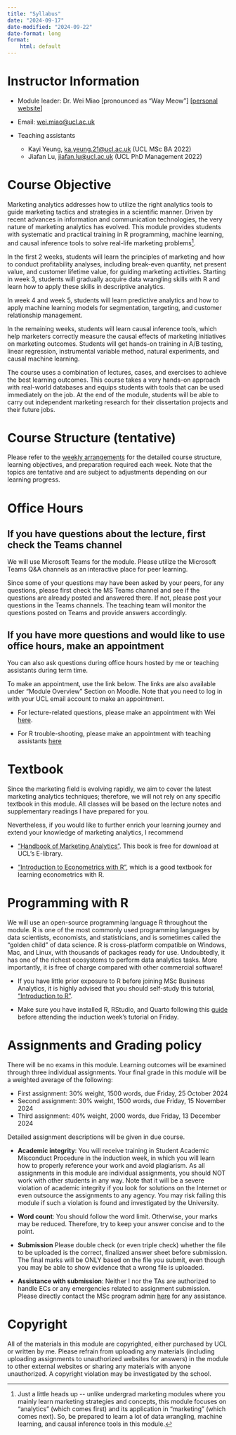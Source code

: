 ```yaml
---
title: "Syllabus"
date: "2024-09-17"
date-modified: "2024-09-22"
date-format: long
format: 
    html: default
---
```


# Instructor Information

-   Module leader: Dr. Wei Miao [pronounced as "Way Meow"] [[personal website](https://miaowei.netlify.app/)]

-   Email: [wei.miao\@ucl.ac.uk](mailto:wei.miao@ucl.ac.uk)

-   Teaching assistants

    -   Kayi Yeung, [ka.yeung.21\@ucl.ac.uk](mailto:ka.yeung.21@ucl.ac.uk) (UCL MSc BA 2022)
    -   Jiafan Lu, [jiafan.lu\@ucl.ac.uk](mailto:jiafan.lu.22@ucl.ac.uk) (UCL PhD Management 2022)

# Course Objective

Marketing analytics addresses how to utilize the right analytics tools to guide marketing tactics and strategies in a scientific manner. Driven by recent advances in information and communication technologies, the very nature of marketing analytics has evolved. This module provides students with systematic and practical training in R programming, machine learning, and causal inference tools to solve real-life marketing problems[^1].

[^1]: Just a little heads up \-- unlike undergrad marketing modules where you mainly learn marketing strategies and concepts, this module focuses on "analytics" (which comes first) and its application in "marketing" (which comes next). So, be prepared to learn a lot of data wrangling, machine learning, and causal inference tools in this module.

In the first 2 weeks, students will learn the principles of marketing and how to conduct profitability analyses, including break-even quantity, net present value, and customer lifetime value, for guiding marketing activities. Starting in week 3, students will gradually acquire data wrangling skills with R and learn how to apply these skills in descriptive analytics.

In week 4 and week 5, students will learn predictive analytics and how to apply machine learning models for segmentation, targeting, and customer relationship management.

In the remaining weeks, students will learn causal inference tools, which help marketers correctly measure the causal effects of marketing initiatives on marketing outcomes. Students will get hands-on training in A/B testing, linear regression, instrumental variable method, natural experiments, and causal machine learning.

The course uses a combination of lectures, cases, and exercises to achieve the best learning outcomes. This course takes a very hands-on approach with real-world databases and equips students with tools that can be used immediately on the job. At the end of the module, students will be able to carry out independent marketing research for their dissertation projects and their future jobs.

# Course Structure (tentative)

Please refer to the [weekly arrangements](WeeklyArrangements.qmd) for the detailed course structure, learning objectives, and preparation required each week. Note that the topics are tentative and are subject to adjustments depending on our learning progress.

# Office Hours

## If you have questions about the lecture, first check the Teams channel

We will use Microsoft Teams for the module. Please utilize the Microsoft Teams Q&A channels as an interactive place for peer learning.

Since some of your questions may have been asked by your peers, for any questions, please first check the MS Teams channel and see if the questions are already posted and answered there. If not, please post your questions in the Teams channels. The teaching team will monitor the questions posted on Teams and provide answers accordingly.

## If you have more questions and would like to use office hours, make an appointment

You can also ask questions during office hours hosted by me or teaching assistants during term time. 

To make an appointment, use the link below. The links are also available under "Module Overview" Section on Moodle. Note that you need to log in with your UCL email account to make an appointment.

- For lecture-related questions, please make an appointment with Wei [here](https://outlook.office365.com/owa/calendar/MarketingAnalyticsOfficeHoursWei@live.ucl.ac.uk/bookings/s/mfjnYXzzTk6c_1gb5Gx3Sw2).

- For R trouble-shooting, please make an appointment with teaching assistants [here](https://outlook.office365.com/owa/calendar/MarketingAnalyticsOfficeHoursWei@live.ucl.ac.uk/bookings/s/Fr4etO85jEWCU7to5RXDhw2)

# Textbook

Since the marketing field is evolving rapidly, we aim to cover the latest marketing analytics techniques; therefore, we will not rely on any specific textbook in this module. All classes will be based on the lecture notes and supplementary readings I have prepared for you.

Nevertheless, if you would like to further enrich your learning journey and extend your knowledge of marketing analytics, I recommend

-   ["Handbook of Marketing Analytics"](https://ucl-new-primo.hosted.exlibrisgroup.com/permalink/f/5qfvbu/UCL_LMS_DS51237610180004761). This book is free for download at UCL's E-library.

-   ["Introduction to Econometrics with R"](https://www.econometrics-with-r.org/index.html), which is a good textbook for learning econometrics with R.

# Programming with R

We will use an open-source programming language R throughout the module. R is one of the most commonly used programming languages by data scientists, economists, and statisticians, and is sometimes called the "golden child" of data science. R is cross-platform compatible on Windows, Mac, and Linux, with thousands of packages ready for use. Undoubtedly, it has one of the richest ecosystems to perform data analytics tasks. More importantly, it is free of charge compared with other commercial software!

- If you have little prior exposure to R before joining MSc Business Analytics, it is highly advised that you should self-study this tutorial, ["Introduction to R"](https://cran.r-project.org/doc/manuals/r-release/R-intro.pdf).

- Make sure you have installed R, RStudio, and Quarto following this [guide](https://weim-mkt.github.io/UCLMarketingAnalytics/R-InstallR.html) before attending the induction week's tutorial on Friday.

# Assignments and Grading policy

There will be no exams in this module. Learning outcomes will be examined through three individual assignments. Your final grade in this module will be a weighted average of the following:

-   First assignment: 30% weight, 1500 words, due Friday, 25 October 2024
-   Second assignment: 30% weight, 1500 words, due Friday, 15 November 2024
-   Third assignment: 40% weight, 2000 words, due Friday, 13 December 2024

Detailed assignment descriptions will be given in due course.

-   **Academic integrity**: You will receive training in Student Academic Misconduct Procedure in the induction week, in which you will learn how to properly reference your work and avoid plagiarism. As all assignments in this module are individual assignments, you should NOT work with other students in any way. Note that it will be a severe violation of academic integrity if you look for solutions on the Internet or even outsource the assignments to any agency. You may risk failing this module if such a violation is found and investigated by the University.

-   **Word count**: You should follow the word limit. Otherwise, your marks may be reduced. Therefore, try to keep your answer concise and to the point.

-   **Submission** Please double check (or even triple check) whether the file to be uploaded is the correct, finalized answer sheet before submission. The final marks will be ONLY based on the file you submit, even though you may be able to show evidence that a wrong file is uploaded.

-   **Assistance with submission**: Neither I nor the TAs are authorized to handle ECs or any emergencies related to assignment submission. Please directly contact the MSc program admin [here](mailto:%20mgmt.ba-admin@ucl.ac.uk) for any assistance.

# Copyright

All of the materials in this module are copyrighted, either purchased by UCL or written by me. Please refrain from uploading any materials (including uploading assignments to unauthorized websites for answers) in the module to other external websites or sharing any materials with anyone unauthorized. A copyright violation may be investigated by the school.
